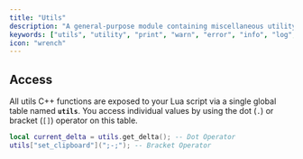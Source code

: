 ```yaml
---
title: "Utils"
description: "A general-purpose module containing miscellaneous utility functions for debugging, system interaction, clipboard management, and accessing essential window/process information."
keywords: ["utils", "utility", "print", "warn", "error", "info", "log", "clipboard", "window", "process", "delta", "miscellaneous"]
icon: "wrench"
---
```


## Access

All utils C++ functions are exposed to your Lua script via a single global table named **`utils`**. You access individual values by using the dot (`.`) or bracket (`[]`) operator on this table.

```lua Utils Usage Example
local current_delta = utils.get_delta(); -- Dot Operator
utils["set_clipboard"](";-;"); -- Bracket Operator
```